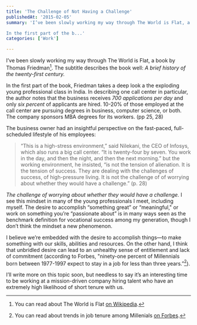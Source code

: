 ```yaml
---
title: 'The Challenge of Not Having a Challenge'
publishedAt: '2015-02-05'
summary: 'I’ve been slowly working my way through The World is Flat, a book by Thomas Friedman[^1]. The subtitle describes the book well: A brief history of the twenty-first century.

In the first part of the b...'
categories: ['Work']

---
```


I’ve been slowly working my way through The World is Flat, a book by Thomas Friedman[^1]. The subtitle describes the book well: *A brief history of the twenty-first century.*

In the first part of the book, Friedman takes a deep look a the exploding young professional class in India. In describing one call center in particular, the author notes that the business receives *700 applications per day* and only *six percent* of applicants are hired. 10-20% of those employed at the call center are pursuing degrees in business, computer science, or both. The company sponsors MBA degrees for its workers. (pp 25, 28)

The business owner had an insightful perspective on the fast-paced, full-scheduled lifestyle of his employees:

> “This is a high-stress environment,” said Nilekani, the CEO of Infosys, which also runs a big call center. “It is twenty-four by seven. You work in the day, and then the night, and then the next morning.” but the working environment, he insisted, “is not the tension of alienation. It is the tension of success. They are dealing with the challenges of success, of high-pressure living. It is not the challenge of of worrying about whether they would have a challenge.” (p. 28)

*The challenge of worrying about whether they would have a challenge.* I see this mindset in many of the young professionals I meet, including myself. The desire to accomplish “something great” or “meaningful," or work on something you’re “passionate about” is in many ways seen as the benchmark definition for vocational success among my generation, though I don’t think the mindset a new phenomenon.

I believe we’re embedded with the desire to accomplish things—to make something with our skills, abilities and resources. On the other hand, I think that unbridled desire can lead to an unhealthy sense of entitlement and lack of commitment (according to Forbes, "ninety-one percent of Millennials born between 1977-1997 expect to stay in a job for less than three years.”[^2]).

I’ll write more on this topic soon, but needless to say it’s an interesting time to be working at a mission-driven company hiring talent who have an extremely high likelihood of short tenure with us.

[^1]: You can read about The World is Flat [on Wikipedia](https://en.wikipedia.org/wiki/The_World_Is_Flat).



[^2]: You can read about trends in job tenure among Millenials [on Forbes](http://www.forbes.com/sites/jeannemeister/2012/08/14/job-hopping-is-the-new-normal-for-millennials-three-ways-to-prevent-a-human-resource-nightmare/).
